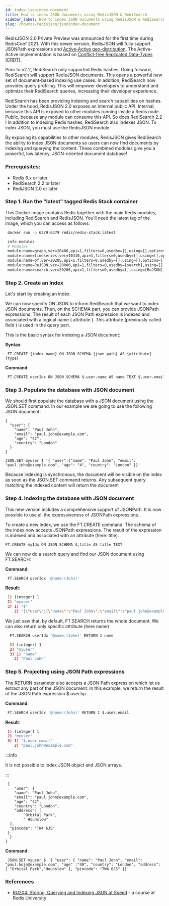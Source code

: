 ```yaml
---
id: index-jsonindex-document
title: How to index JSON documents using RedisJSON & RediSearch
sidebar_label: How to index JSON documents using RedisJSON & RediSearch
slug: /howtos/redisjson/jsonindex-document
---
```


RedisJSON 2.0 Private Preview was announced for the first time during RedisConf 2021. With this newer version, RedisJSON will fully support JSONPath expressions and [Active-Active geo-distribution](https://redis.com/redis-enterprise/technology/active-active-geo-distribution/). The Active-Active implementation is based on [Conflict-free Replicated Data-Types (CRDT)](https://en.wikipedia.org/wiki/Conflict-free_replicated_data_type).

Prior to v2.2, RediSearch only supported Redis hashes. Going forward, RediSearch will support RedisJSON documents. This opens a powerful new set of document-based indexing use cases. In addition, RediSearch now provides query profiling. This will empower developers to understand and optimize their RediSearch queries, increasing their developer experience.

RediSearch has been providing indexing and search capabilities on hashes. Under the hood, RedisJSON 2.0 exposes an internal public API. Internal, because this API is exposed to other modules running inside a Redis node. Public, because any module can consume this API. So does RediSearch 2.2 ! In addition to indexing Redis hashes, RediSearch also indexes JSON. To index JSON, you must use the RedisJSON module.

By exposing its capabilities to other modules, RedisJSON gives RediSearch the ability to index JSON documents so users can now find documents by indexing and querying the content. These combined modules give you a powerful, low latency, JSON-oriented document database!

### Prerequisites:

- Redis 6.x or later
- RediSearch 2.2 or later
- RediJSON 2.0 or later

### Step 1. Run the "latest" tagged Redis Stack container

This Docker image contains Redis together with the main Redis modules, including RediSearch and RedisJSON. You'll need the latest tag of the image, which you can access as follows:

```bash
 docker run -p 6379:6379 redis/redis-stack:latest
```

```bash
 info modules
 # Modules
 module:name=graph,ver=20406,api=1,filters=0,usedby=[],using=[],options=[]
 module:name=timeseries,ver=10410,api=1,filters=0,usedby=[],using=[],options=[]
 module:name=bf,ver=20205,api=1,filters=0,usedby=[],using=[],options=[]
 module:name=ReJSON,ver=20000,api=1,filters=0,usedby=[search],using=[],options=[]
 module:name=search,ver=20200,api=1,filters=0,usedby=[],using=[ReJSON],options=[]
```

### Step 2. Create an Index

Let's start by creating an index.

We can now specify ON JSON to inform RediSearch that we want to index JSON documents.
Then, on the SCHEMA part, you can provide JSONPath expressions. The result of each JSON Path expression is indexed and associated with a logical name ( attribute ). This attribute (previously called field ) is used in the query part.

This is the basic syntax for indexing a JSON document:

<b>Syntax</b>:

```
 FT.CREATE {index_name} ON JSON SCHEMA {json_path} AS {attribute} {type}
```

<b>Command</b>:

```bash
 FT.CREATE userIdx ON JSON SCHEMA $.user.name AS name TEXT $.user.email AS email  TAG
```

### Step 3. Populate the database with JSON document

We should first populate the database with a JSON document using the JSON.SET command. In our example we are going to use the following JSON document:

```
{
  "user": {
    "name": "Paul John",
    "email": "paul.john@example.com",
    "age": "42",
    "country": "London"
  }
}
```

```
JSON.SET myuser $ '{ "user":{"name": "Paul John", "email": "paul.john@example.com", "age": "4", "country": "London" }}'

```

Because indexing is synchronous, the document will be visible on the index as soon as the JSON.SET command returns. Any subsequent query matching the indexed content will return the document

### Step 4. Indexing the database with JSON document

This new version includes a comprehensive support of JSONPath. It is now possible to use all the expressiveness of JSONPath expressions.

To create a new index, we use the FT.CREATE command. The schema of the index now accepts JSONPath expressions. The result of the expression is indexed and associated with an attribute (here: title).

```
FT.CREATE myIdx ON JSON SCHEMA $.title AS title TEXT
```

We can now do a search query and find our JSON document using FT.SEARCH:

<b>Command</b>:

```bash
 FT.SEARCH userIdx '@name:(John)'
```

<b>Result</b>:

```bash
 1) (integer) 1
 2) "myuser"
 3) 1) "$"
    2) "{\"user\":{\"name\":\"Paul John\",\"email\":\"paul.john@example.com\",\"age\":\"4\",\"country\":\"London\"}}"
```

We just saw that, by default, FT.SEARCH returns the whole document. We can also return only specific attribute (here name)

```bash
  FT.SEARCH userIdx '@name:(John)' RETURN 1 name
```

```bash
  1) (integer) 1
  2) "myuser"
  3) 1) "name"
    2) "Paul John"
```

### Step 5. Projecting using JSON Path expressions

The RETURN parameter also accepts a JSON Path expression which let us extract any part of the JSON document.
In this example, we return the result of the JSON Path expression $.user.hp .

<b>Command</b>:

```bash
 FT.SEARCH userIdx '@name:(John)' RETURN 1 $.user.email
```

<b>Result</b>:

```bash
 1) (integer) 1
 2) "myuser"
 3) 1) "$.user.email"
    2) "paul.john@example.com"
```

:::info

It is not possible to index JSON object and JSON arrays.

:::

```
 {
    "user": {
    "name": "Paul John",
    "email": "paul.john@example.com",
    "age": "42",
    "country": "London",
    “address": [
        "Orbital Park",
        " Hounslow"
  ],
  "pincode": "TW4 6JS"
 }
  }
}
```

<b>Command</b>:

```
 JSON.SET myuser $ '{ "user": { "name": "Paul John", "email": "paul.hojn@example.com", "age" :"40", "country": "London", "address": [ "Orbital Park","Hounslow" ], "pincode": "TW4 6JS" }}'
```

### References

- [RU204: Storing, Querying and Indexing JSON at Speed](https://university.redis.com/courses/ru204/) - a course at Redis University
